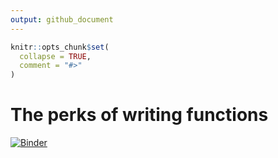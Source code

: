 ```yaml
---
output: github_document
---
```


<!-- README.md is generated from README.Rmd. Please edit that file -->

```r
knitr::opts_chunk$set(
  collapse = TRUE,
  comment = "#>"
)
```

# The perks of writing functions

<!-- badges: start -->
[![Binder](https://mybinder.org/badge_logo.svg)](https://mybinder.org/v2/gh/ALanguillaume/writing-functions-perks/HEAD)
<!-- badges: end -->


